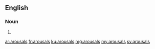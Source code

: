 ==English==

===Noun===
{{head|en|noun plural form}}

# {{plural of|arousal|lang=en}}

[[ar:arousals]]
[[fr:arousals]]
[[ku:arousals]]
[[mg:arousals]]
[[my:arousals]]
[[sv:arousals]]